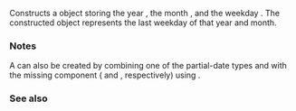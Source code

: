 {{cpp/chrono/year_month_weekday_last/title|year_month_weekday_last}}
{{cpp/chrono/year_month_weekday_last/navbar}}
{{dcl begin}}
{{dcl|since=c++20|
constexpr
year_month_weekday_last( const std::chrono::year&amp; y, const std::chrono::month&amp; m,
                         const std::chrono::weekday_last&amp; wdl ) noexcept;
}}
{{dcl end}}

Constructs a {{tt|year_month_weekday_last}} object storing the year {{c|y}}, the month {{c|m}}, and the weekday {{c|wdl.weekday()}}. The constructed object represents the last weekday of that year and month.

===Notes===
A {{tt|year_month_weekday_last}} can also be created by combining one of the partial-date types {{lc|std::chrono::year_month}} and {{lc|std::chrono::month_weekday_last}} with the missing component ({{lc|std::chrono::weekday_last|weekday_last}} and {{lc|std::chrono::year|year}}, respectively) using {{c|operator/}}.

===See also===
{{dsc begin}}
{{dsc inc|cpp/chrono/dsc operator/}}
{{dsc end}}

{{langlinks|de|es|fr|ja|ru|zh}}